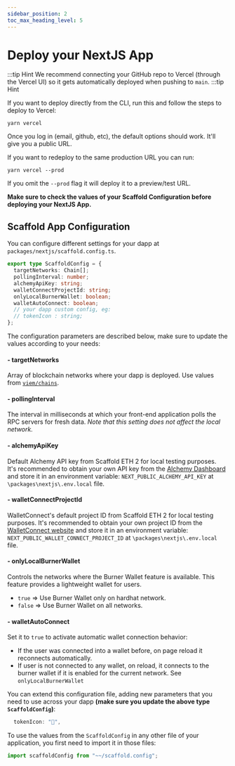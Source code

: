 ```yaml
---
sidebar_position: 2
toc_max_heading_level: 5
---
```


# Deploy your NextJS App

:::tip Hint
We recommend connecting your GitHub repo to Vercel (through the Vercel UI) so it gets automatically deployed when pushing to `main`.
:::tip Hint

If you want to deploy directly from the CLI, run this and follow the steps to deploy to Vercel:

```
yarn vercel
```

Once you log in (email, github, etc), the default options should work. It'll give you a public URL.

If you want to redeploy to the same production URL you can run:

```
yarn vercel --prod
```

If you omit the `--prod` flag it will deploy it to a preview/test URL.

**Make sure to check the values of your Scaffold Configuration before deploying your NextJS App.**

## Scaffold App Configuration

You can configure different settings for your dapp at `packages/nextjs/scaffold.config.ts`.

```ts
export type ScaffoldConfig = {
  targetNetworks: Chain[];
  pollingInterval: number;
  alchemyApiKey: string;
  walletConnectProjectId: string;
  onlyLocalBurnerWallet: boolean;
  walletAutoConnect: boolean;
  // your dapp custom config, eg:
  // tokenIcon : string;
};
```

The configuration parameters are described below, make sure to update the values according to your needs:

#### - targetNetworks

Array of blockchain networks where your dapp is deployed. Use values from [`viem/chains`](https://viem.sh/docs/clients/chains.html#chains).

#### - pollingInterval

The interval in milliseconds at which your front-end application polls the RPC servers for fresh data. _Note that this setting does not affect the local network._

#### - alchemyApiKey

Default Alchemy API key from Scaffold ETH 2 for local testing purposes.  
 It's recommended to obtain your own API key from the [Alchemy Dashboard](https://dashboard.alchemyapi.io/) and store it in an environment variable: `NEXT_PUBLIC_ALCHEMY_API_KEY` at `\packages\nextjs\.env.local` file.

#### - walletConnectProjectId

WalletConnect's default project ID from Scaffold ETH 2 for local testing purposes.
It's recommended to obtain your own project ID from the [WalletConnect website](https://cloud.walletconnect.com) and store it in an environment variable: `NEXT_PUBLIC_WALLET_CONNECT_PROJECT_ID` at `\packages\nextjs\.env.local` file.

#### - onlyLocalBurnerWallet

Controls the networks where the Burner Wallet feature is available. This feature provides a lightweight wallet for users.

- `true` => Use Burner Wallet only on hardhat network.
- `false` => Use Burner Wallet on all networks.

#### - walletAutoConnect

Set it to `true` to activate automatic wallet connection behavior:

- If the user was connected into a wallet before, on page reload it reconnects automatically.
- If user is not connected to any wallet, on reload, it connects to the burner wallet if it is enabled for the current network. See `onlyLocalBurnerWallet`

You can extend this configuration file, adding new parameters that you need to use across your dapp **(make sure you update the above type `ScaffoldConfig`)**:

```ts
  tokenIcon: "💎",
```

To use the values from the `ScaffoldConfig` in any other file of your application, you first need to import it in those files:

```ts
import scaffoldConfig from "~~/scaffold.config";
```

